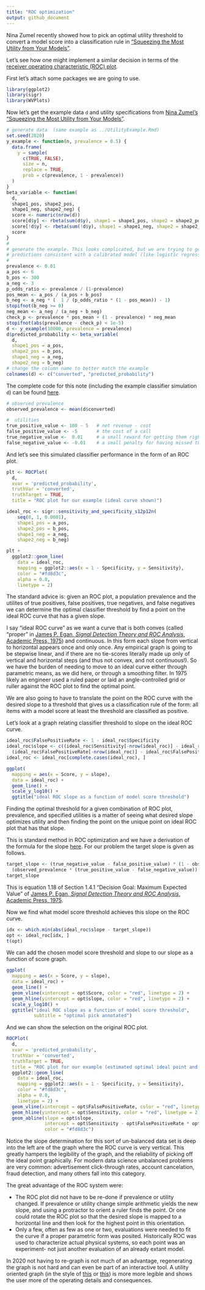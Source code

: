 ```yaml
---
title: "ROC optimization"
output: github_document
---
```


Nina Zumel recently showed how to pick an optimal utility threshold to convert a model score into a classification rule in 
["Squeezing the Most Utility from Your Models"](https://win-vector.com/2020/10/05/squeezing-the-most-utility-from-your-models/).

Let's see how one might implement a similar decision in terms of the [receiver operating characteristic (ROC) plot](https://en.wikipedia.org/wiki/Receiver_operating_characteristic).

First let's attach some packages we are going to use.


```r
library(ggplot2)
library(sigr)
library(WVPlots)
```

Now let's get the example data `d` and utility specifications from [Nina Zumel's "Squeezing the Most Utility from Your Models"](https://win-vector.com/2020/10/05/squeezing-the-most-utility-from-your-models/).

```r
# generate data  (same example as ../UtilityExample.Rmd)
set.seed(2020)
y_example <- function(n, prevalence = 0.5) {
  data.frame(
    y = sample(
      c(TRUE, FALSE), 
      size = n, 
      replace = TRUE,
      prob = c(prevalence, 1 - prevalence))
  )
}
beta_variable <- function(
  d, 
  shape1_pos, shape2_pos, 
  shape1_neg, shape2_neg) {
  score <- numeric(nrow(d))
  score[d$y] <- rbeta(sum(d$y), shape1 = shape1_pos, shape2 = shape2_pos)
  score[!d$y] <- rbeta(sum(!d$y), shape1 = shape1_neg, shape2 = shape2_neg)
  score
}
#
# generate the example. This looks complicated, but we are trying to generate
# predictions consistent with a calibrated model (like logistic regression)
#
prevalence <- 0.01
a_pos <- 6
b_pos <- 300
a_neg <- 3
p_odds_ratio <- prevalence / (1-prevalence)
pos_mean <- a_pos / (a_pos + b_pos)
b_neg <- a_neg * (  1 / (p_odds_ratio * (1 - pos_mean)) - 1)
stopifnot(b_neg >= 0)
neg_mean <- a_neg / (a_neg + b_neg)
check_p <- prevalence * pos_mean + (1 - prevalence) * neg_mean
stopifnot(abs(prevalence - check_p) < 1e-5)
d <- y_example(10000, prevalence = prevalence)
d$predicted_probability <- beta_variable(
  d,
  shape1_pos = a_pos, 
  shape2_pos = b_pos,
  shape1_neg = a_neg,
  shape2_neg = b_neg)
# change the column name to better match the example
colnames(d) <- c("converted", "predicted_probability")
```

The complete code for this note (including the example classifier simulation `d`) can be found [here](https://github.com/WinVector/sigr/blob/main/extras/utility_modeling/ROC_optimization.Rmd).

```r
# observed prevalence
observed_prevalence <- mean(d$converted)

#  utilities
true_positive_value <- 100 - 5   # net revenue - cost
false_positive_value <- -5       # the cost of a call
true_negative_value <-  0.01     # a small reward for getting them right
false_negative_value <- -0.01    # a small penalty for having missed them
```

And let's see this simulated classifier performance in the form of an ROC plot.

```r
plt <- ROCPlot(
  d,
  xvar = 'predicted_probability',
  truthVar = 'converted',
  truthTarget = TRUE,
  title = "ROC plot for our example (ideal curve shown)")

ideal_roc <- sigr::sensitivity_and_specificity_s12p12n(
    seq(0, 1, 0.0001),
    shape1_pos = a_pos,
    shape2_pos = b_pos,
    shape1_neg = a_neg,
    shape2_neg = b_neg)

plt + 
  ggplot2::geom_line(
    data = ideal_roc,
    mapping = ggplot2::aes(x = 1 - Specificity, y = Sensitivity),
    color = "#fd8d3c",
    alpha = 0.8,
    linetype = 2)
```

The standard advice is: given an ROC plot, a population prevalence and the utilites of true positives, false positives, true negatives, and false negatives we can determine the optimal classifier threshold by find a point on the ideal ROC curve that has a given slope.

I say "ideal ROC curve" as we want a curve that is both conves (called "proper" in [James P. Egan, *Signal Detection Theory and ROC Analysis*, Academic Press, 1975](https://www.amazon.com/SDT/dp/0122328507)) and continuous. In this form each slope from vertical to horizontal appears once and only once. Any empirical graph is going to be stepwise linear, and if there are no tie-scores literally made up only of vertical and horizontal steps (and thus not convex, and not continuous!). So we have the burden of needing to move to an ideal curve either through parametric means, as we did here, or through a smoothing filter. In 1975 likely an engineer used a ruled paper or laid an angle-controlled grid or ruller against the ROC plot to find the optimal point.

We are also going to have to translate the point on the ROC curve with the desired slope to a threshold that gives us a classification rule of the form: all items with a model score at least the threshold are classified as positive.

Let's look at a graph relating classifier threshold to slope on the ideal ROC curve.


```r
ideal_roc$FalsePositiveRate <- 1 - ideal_roc$Specificity
ideal_roc$slope <- c((ideal_roc$Sensitivity[-nrow(ideal_roc)] - ideal_roc$Sensitivity[-1])/
  (ideal_roc$FalsePositiveRate[-nrow(ideal_roc)] - ideal_roc$FalsePositiveRate[-1]), NA)
ideal_roc <- ideal_roc[complete.cases(ideal_roc), ]

ggplot(
  mapping = aes(x = Score, y = slope),
  data = ideal_roc) + 
  geom_line() + 
  scale_y_log10() + 
  ggtitle("ideal ROC slope as a function of model score threshold")
```

Finding the optimal threshold for a given combination of ROC plot, prevalence, and specified utilities is a matter of seeing what desired slope optimizes utility and then finding the point on the unique point on ideal ROC plot that has that slope.

This is standard method in ROC optimization and we have a derivation of the formula for the slope [here](https://github.com/WinVector/sigr/blob/main/extras/utility_modeling/ROC_utility.ipynb). For our problem the target slope is given as follows.


```r
target_slope <- (true_negative_value - false_positive_value) * (1 - observed_prevalence) / 
  (observed_prevalence * (true_positive_value - false_negative_value))
target_slope
```

This is equation 1.18 of Section 1.4.1 "Decision Goal: Maximum Expected Value" of [James P. Egan, *Signal Detection Theory and ROC Analysis*, Academic Press, 1975](https://www.amazon.com/SDT/dp/0122328507).

Now we find what model score threshold achieves this slope on the ROC curve.

```r
idx <- which.min(abs(ideal_roc$slope - target_slope))
opt <- ideal_roc[idx, ]
t(opt)
```

We can add the chosen model score threshold and slope to our slope as a function of score graph.

```r
ggplot(
  mapping = aes(x = Score, y = slope),
  data = ideal_roc) + 
  geom_line() + 
  geom_vline(xintercept = opt$Score, color = "red", linetype = 2) + 
  geom_hline(yintercept = opt$slope, color = "red", linetype = 2) + 
  scale_y_log10() + 
  ggtitle("ideal ROC slope as a function of model score threshold",
          subtitle = "optimal pick annotated")
```

And we can show the selection on the original ROC plot.

```r
ROCPlot(
  d,
  xvar = 'predicted_probability',
  truthVar = 'converted',
  truthTarget = TRUE,
  title = "ROC plot for our example (estimated optimal ideal point and slope shown)") + 
  ggplot2::geom_line(
    data = ideal_roc,
    mapping = ggplot2::aes(x = 1 - Specificity, y = Sensitivity),
    color = "#fd8d3c",
    alpha = 0.8,
    linetype = 2) + 
  geom_vline(xintercept = opt$FalsePositiveRate, color = "red", linetype = 2) + 
  geom_hline(yintercept = opt$Sensitivity, color = "red", linetype = 2) +
  geom_abline(slope = opt$slope, 
              intercept = opt$Sensitivity - opt$FalsePositiveRate * opt$slope,
              color = "#fd8d3c")
```

Notice the slope determination for this sort of un-balanced data set is deep into the left are of the graph where the ROC curve is very vertical. This greatly hampers the legibility of the graph, and the reliability of picking off the ideal point graphically. For modern data science unbalanced problems are very common: advertisement click-through rates, account cancelation, fraud detection, and many others fall into this category.

The great advantage of the ROC system were: 

  * The ROC plot did not have to be re-done if prevalence or utility changed. If prevalence or utility change simple arithmetic yields the new slope, and using a protractor to orient a ruler finds the point. Or one could rotate the ROC plot so that the desired slope is mapped to a horizontal line and then look for the highest point in this orientation.
  * Only a few, often as few as one or two, evaluations were needed to fit the curve if a proper parametric form was posited. Historically ROC was used to characterize actual physical systems, so each point was an experiment- not just another evaluation of an already extant model.

In 2020 not having to re-graph is not much of an advantage, regenerating the graph is not hard and can even be part of an interactive tool. A utility oriented graph (in the style of [this](https://win-vector.com/2020/10/09/estimating-uncertainty-of-utility-curves/) or [this](https://win-vector.com/2020/10/05/squeezing-the-most-utility-from-your-models/)) is more more legible and shows the user more of the operating details and consequences.
